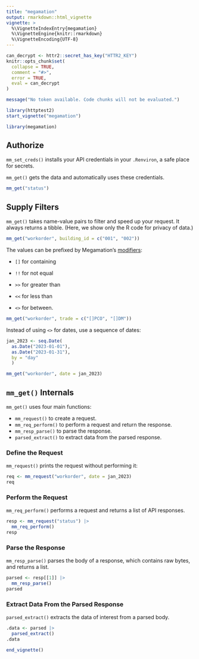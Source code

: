```yaml
---
title: "megamation"
output: rmarkdown::html_vignette
vignette: >
  %\VignetteIndexEntry{megamation}
  %\VignetteEngine{knitr::rmarkdown}
  %\VignetteEncoding{UTF-8}
---
```


```r
can_decrypt <- httr2::secret_has_key("HTTR2_KEY")
knitr::opts_chunk$set(
  collapse = TRUE,
  comment = "#>",
  error = TRUE,
  eval = can_decrypt
)
```

```r
message("No token available. Code chunks will not be evaluated.")
```

```r
library(httptest2)
start_vignette("megamation")
```

```r
library(megamation)
```

## Authorize

`mm_set_creds()` installs your API credentials in your `.Renviron`, a safe place for secrets.

`mm_get()` gets the data and automatically uses these credentials.

```r
mm_get("status")
```

## Supply Filters

`mm_get()` takes name-value pairs to filter and speed up your request. It always returns a tibble. (Here, we show only the R code for privacy of data.)

```r
mm_get("workorder", building_id = c("001", "002"))
```

The values can be prefixed by Megamation's [modifiers](https://apidocs.megamation.com/):

- `[]` for containing

- `!!` for not equal

- `>>` for greater than

- `<<` for less than

- `<>` for between.

```r
mm_get("workorder", trade = c("[]PCO", "[]DM"))
```

Instead of using `<>` for dates, use a sequence of dates:

```r
jan_2023 <- seq.Date(
  as.Date("2023-01-01"),  
  as.Date("2023-01-31"), 
  by = "day"
  )
```

```r
mm_get("workorder", date = jan_2023)
```

## `mm_get()` Internals

`mm_get()` uses four main functions: 

- `mm_request()` to create a request.
- `mm_req_perform()` to perform a request and return the response.
- `mm_resp_parse()` to parse the response.
- `parsed_extract()` to extract data from the parsed response.

### Define the Request

`mm_request()` prints the request without performing it:

```r
req <- mm_request("workorder", date = jan_2023)
req
```

### Perform the Request

`mm_req_perform()` performs a request and returns a list of API responses.

```r
resp <- mm_request("status") |> 
  mm_req_perform()
resp
```

### Parse the Response

 `mm_resp_parse()` parses the body of a response, which contains raw bytes, and returns a list.

```r
parsed <- resp[[1]] |>
  mm_resp_parse()
parsed
```

### Extract Data From the Parsed Response

`parsed_extract()` extracts the data of interest from a parsed body.

```r
.data <- parsed |>
  parsed_extract()
.data
```

```r
end_vignette()
```
